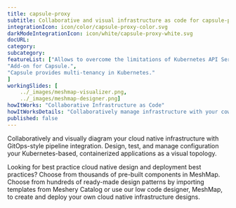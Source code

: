 ```yaml
---
title: capsule-proxy  
subtitle: Collaborative and visual infrastructure as code for capsule-proxy
integrationIcon: icon/color/capsule-proxy-color.svg
darkModeIntegrationIcon: icon/white/capsule-proxy-white.svg
docURL: 
category: 
subcategory: 
featureList: ["Allows to overcome the limitations of Kubernetes API Server on listing owned cluster-scoped resources.",
"Add-on for Capsule.",
"Capsule provides multi-tenancy in Kubernetes."
]
workingSlides: [
    ../_images/meshmap-visualizer.png,
    ../_images/meshmap-designer.png]
howItWorks: "Collaborative Infrastructure as Code"
howItWorksDetails: "Collaboratively manage infrastructure with your coworkers synchronously sharing the same designs."
published: false
---
```

<p>
    
</p>
<p>
    Collaboratively and visually diagram your cloud native infrastructure with GitOps-style pipeline integration. Design, test, and manage configuration your Kubernetes-based, containerized applications as a visual topology.
</p>
<p>
    Looking for best practice cloud native design and deployment best practices? Choose from thousands of pre-built components in MeshMap. Choose from hundreds of ready-made design patterns by importing templates from Meshery Catalog or use our low code designer, MeshMap, to create and deploy your own cloud native infrastructure designs.
</p>